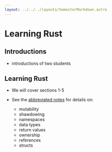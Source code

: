 ```yaml
---
layout: ../../../layouts/SemesterMarkdown.astro
---
```


# Learning Rust

## Introductions

- introductions of two students

## Learning Rust

- We will cover sections 1-5

- See the [abbreviated notes](./learning-rust-abbreviated) for details on:
  - mutability
  - shawdowing
  - namespaces
  - data types
  - return values
  - ownership
  - references
  - structs
